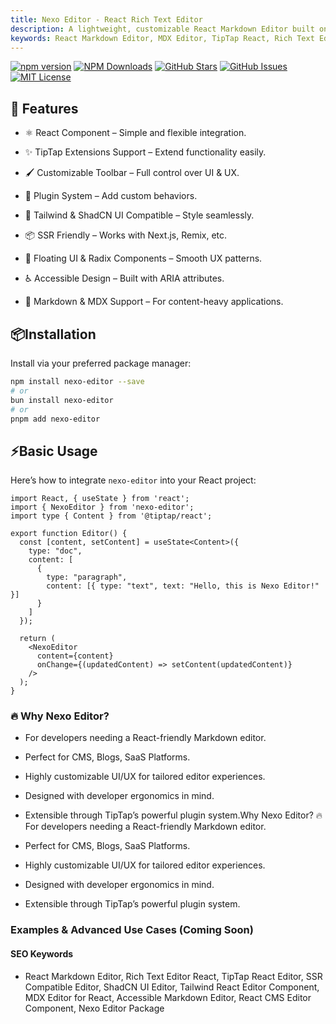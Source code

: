 ```yaml
---
title: Nexo Editor - React Rich Text Editor 
description: A lightweight, customizable React Markdown Editor built on TipTap, designed for modern React projects with support for SSR, Tailwind, ShadCN UI, and plugin extensibility based on `@tiptap/react`
keywords: React Markdown Editor, MDX Editor, TipTap React, Rich Text Editor, SSR Editor Component, Tailwind Editor, ShadCN UI Editor
---
```



[![npm version](https://badge.fury.io/js/nexo-editor.svg)](https://www.npmjs.com/package/nexo-editor)
[![NPM Downloads](https://img.shields.io/npm/dy/nexo-editor)](https://www.npmjs.com/package/nexo-editor)
[![GitHub Stars](https://img.shields.io/github/stars/kanakkholwal/nexo-editor?style=social)](https://github.com/kanakkholwal/nexo-editor/stargazers)
[![GitHub Issues](https://img.shields.io/github/issues/kanakkholwal/nexo-editor)](https://github.com/kanakkholwal/nexo-editor/issues)
[![MIT License](https://img.shields.io/badge/License-MIT-blue)](LICENSE)

## 🚀 Features

- ⚛️ React Component – Simple and flexible integration.

- ✨ TipTap Extensions Support – Extend functionality easily.

- 🖌️ Customizable Toolbar – Full control over UI & UX.

- 🧩 Plugin System – Add custom behaviors.

- 🎨 Tailwind & ShadCN UI Compatible – Style seamlessly.

- 📦 SSR Friendly – Works with Next.js, Remix, etc.

- 🔌 Floating UI & Radix Components – Smooth UX patterns.

- ♿ Accessible Design – Built with ARIA attributes.

- 📄 Markdown & MDX Support – For content-heavy applications.

## 📦Installation

Install via your preferred package manager:

```bash
npm install nexo-editor --save
# or
bun install nexo-editor
# or
pnpm add nexo-editor
```

## ⚡Basic Usage

Here’s how to integrate `nexo-editor` into your React project:

```tsx editor.jsx
import React, { useState } from 'react';
import { NexoEditor } from 'nexo-editor';
import type { Content } from '@tiptap/react';

export function Editor() {
  const [content, setContent] = useState<Content>({
    type: "doc",
    content: [
      {
        type: "paragraph",
        content: [{ type: "text", text: "Hello, this is Nexo Editor!" }]
      }
    ]
  });

  return (
    <NexoEditor
      content={content}
      onChange={(updatedContent) => setContent(updatedContent)}
    />
  );
}

```


### 🔥 Why Nexo Editor?

- For developers needing a React-friendly Markdown editor.

- Perfect for CMS, Blogs, SaaS Platforms.

- Highly customizable UI/UX for tailored editor experiences.

- Designed with developer ergonomics in mind.

- Extensible through TipTap’s powerful plugin system.Why Nexo Editor? 🔥
For developers needing a React-friendly Markdown editor.

- Perfect for CMS, Blogs, SaaS Platforms.

- Highly customizable UI/UX for tailored editor experiences.

- Designed with developer ergonomics in mind.

- Extensible through TipTap’s powerful plugin system.

### Examples & Advanced Use Cases (Coming Soon)



#### SEO Keywords
 - React Markdown Editor, Rich Text Editor React, TipTap React Editor, SSR Compatible Editor, ShadCN UI Editor, Tailwind React Editor Component, MDX Editor for React, Accessible Markdown Editor, React CMS Editor Component, Nexo Editor Package

